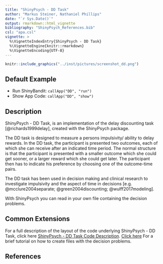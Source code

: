 ```yaml
---
title: "ShinyPsych - DD Task"
author: "Markus Steiner, Nathaniel Phillips"
date: "`r Sys.Date()`"
output: rmarkdown::html_vignette
bibliography: "ShinyPsych_References.bib"
csl: "apa.csl"
vignette: >
  %\VignetteIndexEntry{ShinyPsych - DD Task}
  %\VignetteEngine{knitr::rmarkdown}
  %\VignetteEncoding{UTF-8}
---
```


```r
knitr::include_graphics("../inst/pictures/screenshot_dd.png")
```


## Default Example

* Run ShinyBandit: `callApp("DD", "run")`
* Show App Code: `callApp("DD", "show")`

## Description

ShinyPsych - DD Task, is an implementation of the delay discounting task [@richards1999delay], created with the ShinyPsych package. 

The DD task is designed to measure a persons impulsivity/ ability to delay rewards. In the DD task, the participant is presented two outcomes, each of which she can receive after an indicated time period. The normal structure is that the participant is presented with a smaller outcome which she could get sooner, or a larger reward which she could get later. The participant then has to indicate his preference by choosing one of the outcome-time pairs.

The DD task has been used in decision making and clinical research to investigate impulsivity and the aspect of time in decisions [e.g. @mcclure2004separate; @green2004discounting; @wulff2017modeling].

With ShinyPsych you can read in your own file containing the decision problems.

## Common Extensions

For a full description of the layout of the code underlying ShinyPsych - DD Task, click here [ShinyPsych - DD Task Code Description](ShinyPsych_DDCode.html). [Click here](ShinyPsych_DDFiles.html) For a brief tutorial on how to create files with the decision problems.

## References
